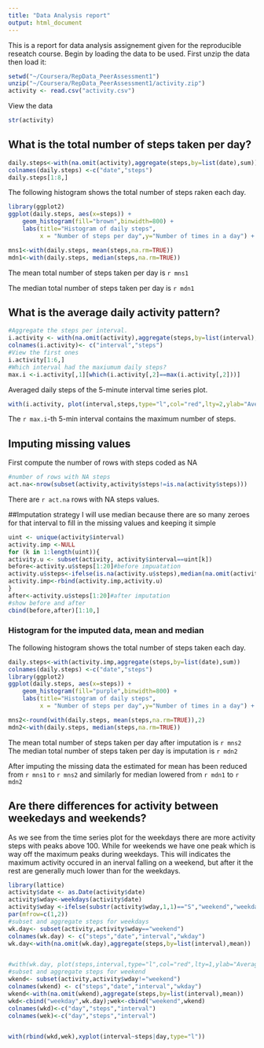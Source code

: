 ```yaml
---
title: "Data Analysis report"
output: html_document
---
```


This is a report for data analysis assignement given for the reproducible reseatch course.
Begin by loading the data to be used. First unzip the data then load it:
```r
setwd("~/Coursera/RepData_PeerAssessment1")
unzip("~/Coursera/RepData_PeerAssessment1/activity.zip")
activity <- read.csv("activity.csv")

```


View the data

```r
str(activity)
```

## What is the total number of steps taken per day?

```r
daily.steps<-with(na.omit(activity),aggregate(steps,by=list(date),sum))
colnames(daily.steps) <-c("date","steps")
daily.steps[1:8,]
```
The following histogram shows the total number of steps raken each day.
```r
library(ggplot2)
ggplot(daily.steps, aes(x=steps)) +
    geom_histogram(fill="brown",binwidth=800) +
    labs(title="Histogram of daily steps",
         x = "Number of steps per day",y="Number of times in a day") + theme_bw()
```

```r
mns1<-with(daily.steps, mean(steps,na.rm=TRUE))
mdn1<-with(daily.steps, median(steps,na.rm=TRUE))

```

The mean total number of steps taken  per day is `r mns1`

The median total number of steps taken  per day is `r mdn1`


## What is the average daily activity pattern?
```r
#Aggregate the steps per interval.
i.activity <- with(na.omit(activity),aggregate(steps,by=list(interval),mean))
colnames(i.activity)<- c("interval","steps")
#View the first ones
i.activity[1:6,]
#Which interval had the maxiumum daily steps?
max.i <-i.activity[,1][which(i.activity[,2]==max(i.activity[,2]))]
```
Averaged daily steps of the 5-minute interval time series plot.
``` r
with(i.activity, plot(interval,steps,type="l",col="red",lty=2,ylab="Average daily steps",xlab="5-minute interval"))
```

The `r max.i`-th 5-min interval contains the maximum number of steps.

## Imputing missing values
First compute the number of rows with steps coded as NA
```r
#number of rows with NA steps
act.na<-nrow(subset(activity,activity$steps!=is.na(activity$steps))) 
```
There are `r act.na` rows with NA steps values.

##Imputation strategy
I will use median because there are so many zeroes for that interval to fill in the missing values and keeping it simple

```r
uint <- unique(activity$interval)
activity.imp <-NULL
for (k in 1:length(uint)){
activity.u <- subset(activity, activity$interval==uint[k])
before<-activity.u$steps[1:20]#before impuatation
activity.u$steps<-ifelse(is.na(activity.u$steps),median(na.omit(activity.u$steps)),activity.u$steps)
activity.imp<-rbind(activity.imp,activity.u)
}
after<-activity.u$steps[1:20]#after imputation
#show before and after
cbind(before,after)[1:10,]

```

### Histogram for the imputed data, mean and median
The following histogram shows the total number of steps taken each day.

```r
daily.steps<-with(activity.imp,aggregate(steps,by=list(date),sum))
colnames(daily.steps) <-c("date","steps")
library(ggplot2)
ggplot(daily.steps, aes(x=steps)) +
    geom_histogram(fill="purple",binwidth=800) +
    labs(title="Histogram of daily steps",
         x = "Number of steps per day",y="Number of times in a day") + theme_bw()

mns2<-round(with(daily.steps, mean(steps,na.rm=TRUE)),2)
mdn2<-with(daily.steps, median(steps,na.rm=TRUE))
```
The mean total number of steps taken  per day after imputation is `r mns2`
The median total number of steps taken  per day is imputation is `r mdn2`

After imputing the missing data the estimated for mean has been reduced from `r mns1` to `r mns2` and similarly for median lowered from `r mdn1` to `r mdn2`

## Are there differences for activity between weekedays and weekends?
As we see from the time series plot for the weekdays there are more activity steps with peaks above  100.
While for weekends we have one peak which is way off the maximum peaks during weekdays. This will indicates the maximum  activity occured in an inerval falling on a weekend, but after it the rest are generally much lower than for the weekdays.
```r
library(lattice)
activity$date <- as.Date(activity$date)
activity$wday<-weekdays(activity$date)
activity$wday <-ifelse(substr(activity$wday,1,1)=="S","weekend","weekday")
par(mfrow=c(1,2))
#subset and aggregate steps for weekdays
wk.day<- subset(activity,activity$wday=="weekend")
colnames(wk.day) <- c("steps","date","interval","wkday")
wk.day<-with(na.omit(wk.day),aggregate(steps,by=list(interval),mean))


#with(wk.day, plot(steps,interval,type="l",col="red",lty=1,ylab="Average daily steps",xlab="5-minute interval",main="Weekdays"))
#subset and aggregate steps for weekend
wkend<- subset(activity,activity$wday!="weekend")
colnames(wkend) <- c("steps","date","interval","wkday")
wkend<-with(na.omit(wkend),aggregate(steps,by=list(interval),mean))
wkd<-cbind("weekday",wk.day);wek<-cbind("weekend",wkend)
colnames(wkd)<-c("day","steps","interval")
colnames(wek)<-c("day","steps","interval")


with(rbind(wkd,wek),xyplot(interval~steps|day,type="l"))
```

